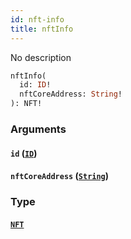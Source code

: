```yaml
---
id: nft-info
title: nftInfo
---
```



No description

```graphql
nftInfo(
  id: ID!
  nftCoreAddress: String!
): NFT!
```


### Arguments

#### `id` ([`ID`](../../references/scalars/id))




#### `nftCoreAddress` ([`String`](../../references/scalars/string))




### Type

#### [`NFT`](../../references/objects/nft) 






